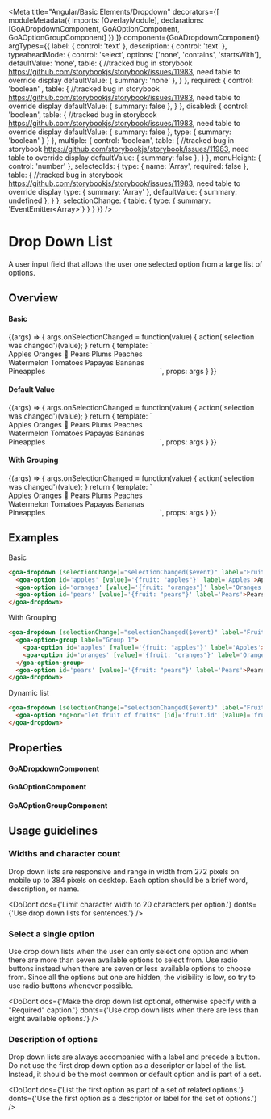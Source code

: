 



<Meta title="Angular/Basic Elements/Dropdown"
    decorators={[
        moduleMetadata({
          imports: [OverlayModule],
          declarations: [GoADropdownComponent, GoAOptionComponent, GoAOptionGroupComponent]
        })
    ]}
    component={GoADropdownComponent}
    argTypes={{
      label: { control: 'text' },
      description: { control: 'text' },
      typeaheadMode: {
        control: 'select',
        options: ['none', 'contains', 'startsWith'],
        defaultValue: 'none',
        table: { //tracked bug in storybook https://github.com/storybookjs/storybook/issues/11983, need table to override display
           defaultValue: { summary: 'none' },
        }
      },
      required: {
        control: 'boolean' ,
        table: { //tracked bug in storybook https://github.com/storybookjs/storybook/issues/11983, need table to override display
           defaultValue: { summary: false },
        }
      },
      disabled: {
        control: 'boolean',
        table: { //tracked bug in storybook https://github.com/storybookjs/storybook/issues/11983, need table to override display
           defaultValue: { summary: false },
           type: { summary: 'boolean' }
        }
      },
      multiple: {
        control: 'boolean',
        table: { //tracked bug in storybook https://github.com/storybookjs/storybook/issues/11983, need table to override display
           defaultValue: { summary: false },
        }
      },
      menuHeight: { control: 'number' },
      selectedIds: {
        type: { name: 'Array<string>', required: false },
        table: { //tracked bug in storybook https://github.com/storybookjs/storybook/issues/11983, need table to override display
           type: { summary: 'Array<string>' },
           defaultValue: { summary: undefined },
        }
      },
      selectionChange: {
        table: {
          type: { summary: 'EventEmitter<Array<any>>'}
        }
      }
    }}
 />

# Drop Down List
A user input field that allows the user one selected option from a large list of options.

## Overview

#### Basic
<Canvas>
  <Story name="Basic"
    height={400}
    args={{
      label: 'Fruits',
      description: 'Choose your favourite fruit!',
      typeaheadMode: 'none',
      required: false,
      disabled: false,
      multiple: false
    }}
    >
    {(args) => {
      args.onSelectionChanged = function(value) {
        action('selection was changed')(value);
      }
      return {
        template: `<span style="width:300px;display:inline-block;">
                    <goa-dropdown
                        (selectionChange)="onSelectionChanged($event)"
                        [typeaheadMode]="typeaheadMode"
                        [menuHeight]="menuHeight"
                        [required]="required"
                        [disabled]="disabled"
                        [multiple]="multiple"
                        [label]="label"
                        [selectedIds]="selectedIds"
                        [description]="description">
                      <goa-option id='apples' [value]='{fruit: "apples"}' label="Apples">Apples</goa-option>
                      <goa-option id='oranges' [value]='{fruit: "oranges"}' label="Oranges"><span>Oranges 🍊</span></goa-option>
                      <goa-option id='pears' [value]='{fruit: "pears"}' label="Pears">Pears</goa-option>
                      <goa-option id='plums' [value]='{fruit: "plums"}' label="Plums">Plums</goa-option>
                      <goa-option id='peaches' [value]='{fruit: "peaches"}' label="Peaches">Peaches</goa-option>
                      <goa-option id='watermelons' [value]='{fruit: "watermelons"}' label="Watermelon">Watermelon</goa-option>
                      <goa-option id='tomatoes' [value]='{fruit: "tomatoes"}' label="Tomatoes">Tomatoes</goa-option>
                      <goa-option id='papayas' [value]='{fruit: "papayas"}' label="Papayas">Papayas</goa-option>
                      <goa-option id='bananas' [value]='{fruit: "bananas"}' label="Bananas">Bananas</goa-option>
                      <goa-option id='pineapples' [value]='{fruit: "pineapples"}' label="Pineapples">Pineapples</goa-option>
                    </goa-dropdown>
                  </span>`,
          props: args
        }
    }}
  </Story>
</Canvas>

#### Default Value
<Canvas>
  <Story name="Default Value"
    height={400}
    args={{
      label: 'Fruits',
      description: 'Choose your favourite fruit!',
      typeaheadMode: 'none',
      required: false,
      disabled: false,
      multiple: false
    }}
    >
    {(args) => {
      args.onSelectionChanged = function(value) {
        action('selection was changed')(value);
      }
      return {
        template: `<span style="width:300px;display:inline-block;">
                    <goa-dropdown
                        (selectionChange)="onSelectionChanged($event)"
                        [typeaheadMode]="typeaheadMode"
                        [menuHeight]="menuHeight"
                        [required]="required"
                        [disabled]="disabled"
                        [multiple]="multiple"
                        [label]="label"
                        [selectedIds]="selectedIds"
                        [description]="description">
                      <goa-option id='apples' [value]='{fruit: "apples"}' label="Apples">Apples</goa-option>
                      <goa-option id='oranges' [defaultSelected]="true" [value]='{fruit: "oranges"}' label="Oranges"><span>Oranges 🍊</span></goa-option>
                      <goa-option id='pears' [value]='{fruit: "pears"}' label="Pears">Pears</goa-option>
                      <goa-option id='plums' [value]='{fruit: "plums"}' label="Plums">Plums</goa-option>
                      <goa-option id='peaches' [value]='{fruit: "peaches"}' label="Peaches">Peaches</goa-option>
                      <goa-option id='watermelons' [value]='{fruit: "watermelons"}' label="Watermelon">Watermelon</goa-option>
                      <goa-option id='tomatoes' [value]='{fruit: "tomatoes"}' label="Tomatoes">Tomatoes</goa-option>
                      <goa-option id='papayas' [value]='{fruit: "papayas"}' label="Papayas">Papayas</goa-option>
                      <goa-option id='bananas' [value]='{fruit: "bananas"}' label="Bananas">Bananas</goa-option>
                      <goa-option id='pineapples' [value]='{fruit: "pineapples"}' label="Pineapples">Pineapples</goa-option>
                    </goa-dropdown>
                  </span>`,
          props: args
        }
    }}
  </Story>
</Canvas>

#### With Grouping
<Canvas>
  <Story name="With Grouping" height={400}
      args={{
      label: 'Fruits',
      description: 'Choose your favourite fruit!',
      typeaheadMode: 'none',
      required: false,
      disabled: false,
      multiple: false
    }}
  >
    {(args) => {
      args.onSelectionChanged = function(value) {
        action('selection was changed')(value);
      }
      return {
        template: `<span style="width:300px;display:inline-block;">
                    <goa-dropdown (selectionChange)="selectionChanged($event)"
                        [required]="required"
                        [menuHeight]="menuHeight"
                        [typeaheadMode]="typeaheadMode"
                        [disabled]="disabled"
                        [multiple]="multiple"
                        [label]="label"
                        [description]="description">
                      <goa-option-group label="Group 1">
                        <goa-option id='apples' [value]='{fruit: "apples"}' label="Apples">Apples</goa-option>
                        <goa-option id='oranges' [defaultSelected]="true" [value]='{fruit: "oranges"}' label="Oranges"><span>Oranges 🍊</span></goa-option>
                        <goa-option id='pears' [value]='{fruit: "pears"}' label="Pears">Pears</goa-option>
                      </goa-option-group>
                      <goa-option-group label="Group 2">
                        <goa-option id='plums' [value]='{fruit: "plums"}' label="Plums">Plums</goa-option>
                        <goa-option id='peaches' [value]='{fruit: "peaches"}' label="Peaches">Peaches</goa-option>
                        <goa-option id='watermelons' [value]='{fruit: "watermelons"}' label="Watermelons">Watermelon</goa-option>
                        <goa-option id='tomatoes' [value]='{fruit: "tomatoes"}' label="Tomatoes">Tomatoes</goa-option>
                        <goa-option id='papayas' [value]='{fruit: "papayas"}' label="Papayas">Papayas</goa-option>
                      </goa-option-group>
                      <goa-option id='bananas' [value]='{fruit: "bananas"}' label="Bananas">Bananas</goa-option>
                      <goa-option id='pineapples' [value]='{fruit: "pineapples"}' label="Pineapples">Pineapples</goa-option>
                    </goa-dropdown>
                  </span>`,
        props: args
      }
    }}
  </Story>
</Canvas>

## Examples
Basic
```html
<goa-dropdown (selectionChange)="selectionChanged($event)" label="Fruits" description="Select your favourite fruit.">
  <goa-option id='apples' [value]='{fruit: "apples"}' label='Apples'>Apples</goa-option>
  <goa-option id='oranges' [value]='{fruit: "oranges"}' label='Oranges'><span>We can put icons or other markup</span></goa-option>
  <goa-option id='pears' [value]='{fruit: "pears"}' label='Pears'>Pears</goa-option>
</goa-dropdown>
```

With Grouping
```html
<goa-dropdown (selectionChange)="selectionChanged($event)" label="Fruits" description="Select your favourite fruit.">
  <goa-option-group label="Group 1">
    <goa-option id='apples' [value]='{fruit: "apples"}' label='Apples'>Apples</goa-option>
    <goa-option id='oranges' [value]='{fruit: "oranges"}' label='Oranges'><span>We can put icons or other markup</span></goa-option>
  </goa-option-group>
  <goa-option id='pears' [value]='{fruit: "pears"}' label='Pears'>Pears</goa-option>
</goa-dropdown>
```

Dynamic list
```html
<goa-dropdown (selectionChange)="selectionChanged($event)" label="Fruits" description="Select your favourite fruit.">
  <goa-option *ngFor="let fruit of fruits" [id]='fruit.id' [value]='fruit' [label]='fruit.label'>{{fruit.label}}</goa-option>
</goa-dropdown>
```

## Properties

#### GoADropdownComponent
<Description of={GoADropdownComponent} />
<ArgsTable of={GoADropdownComponent} />

#### GoAOptionComponent
<Description of={GoAOptionComponent} />
<ArgsTable of={GoAOptionComponent} />

#### GoAOptionGroupComponent
<Description of={GoAOptionGroupComponent} />
<ArgsTable of={GoAOptionGroupComponent} />

## Usage guidelines
### Widths and character count
Drop down lists are responsive and range in width from 272 pixels on mobile up to 384 pixels
on desktop. Each option should be a brief word, description, or name.

<DoDont
  dos={'Limit character width to 20 characters per option.'}
  donts={'Use drop down lists for sentences.'}
/>

### Select a single option
Use drop down lists when the user can only select one option and when there are more than
seven available options to select from. Use radio buttons instead when there are seven or
less available options to choose from. Since all the options but one are hidden, the visibility
is low, so try to use radio buttons whenever possible.

<DoDont
  dos={'Make the drop down list optional, otherwise specify with a "Required" caption.'}
  donts={'Use drop down lists when there are less than eight available options.'}
/>

### Description of options
Drop down lists are always accompanied with a label and precede a button. Do not use the first
drop down option as a descriptor or label of the list. Instead, it should be the most common or
default option and is part of a set.

<DoDont
  dos={'List the first option as part of a set of related options.'}
  donts={'Use the first option as a descriptor or label for the set of options.'}
/>

